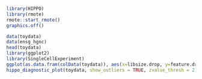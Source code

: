 ```r
library(HIPPO)
library(rmote)
rmote::start_rmote()
graphics.off()
```

```r
data(toydata)
data(ensg_hgnc)
head(toydata)
library(ggplot2)
library(SingleCellExperiment)
ggplot(as.data.fram(colData(toydata)), aes(x=libsize.drop, y=feature.drop)) + geom_point()
hippo_diagnostic_plot(toydata, show_outliers = TRUE, zvalue_thresh = 2)
```


